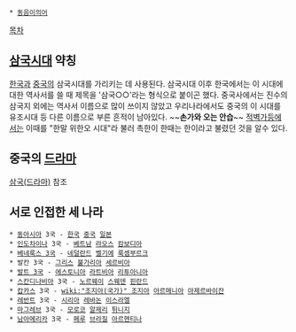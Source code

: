  * [[동음이의어]]

[[목차]]
== [[삼국시대]] 약칭 ==
[[한국]]과 [[중국]]의 삼국시대를 가리키는 데 사용된다.
삼국시대 이후 한국에서는 이 시대에 대한 역사서를 쓸 때 제목을 '삼국○○'라는 형식으로 붙이곤 했다.
중국사에서는 진수의 삼국지 외에는 역사서 이름으로 많이 쓰이지 않았고 우리나라에서도 중국의 이 시대를 유조시대 등 다른 이름으로 부른 흔적이 남아있다. ~~'''손가와 오는 안습'''~~
[[적벽가]]등에서는 이때를 "한말 위한오 시대"라 불러 촉한이 한때는 한이라고 불렸던 것을 알수 있다.

== 중국의 [[드라마]] ==
[[삼국(드라마)]] 참조

== 서로 인접한 세 나라 ==
 * [[동아시아]] 3국 - [[한국]] [[중국]] [[일본]]
 * [[인도차이나]] 3국 - [[베트남]] [[라오스]] [[캄보디아]]
 * [[베네룩스 3국]] - [[네덜란드]] [[벨기에]] [[룩셈부르크]]
 * 발칸 3국 - [[그리스]] [[불가리아]] [[세르비아]]
 * [[발트 3국]] - [[에스토니아]] [[라트비아]] [[리투아니아]]
 * [[스칸디나비아]] 3국 - [[노르웨이]] [[스웨덴]] [[핀란드]]
 * [[캅카스]] 3국 - [[wiki:"조지아(국가)" 조지아]] [[아르메니아]] [[아제르바이잔]]
 * [[레반트]] 3국 - [[시리아]] [[레바논]] [[이스라엘]]
 * [[마그레브]] 3국 - [[모로코]] [[알제리]] [[튀니지]]
 * [[남아메리카]] 3국 - [[페루]] [[브라질]] [[아르헨티나]]
